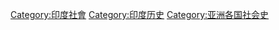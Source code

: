 [[Category:印度社會|Category:印度社會]]
[[Category:印度历史|Category:印度历史]]
[[Category:亚洲各国社会史|Category:亚洲各国社会史]]